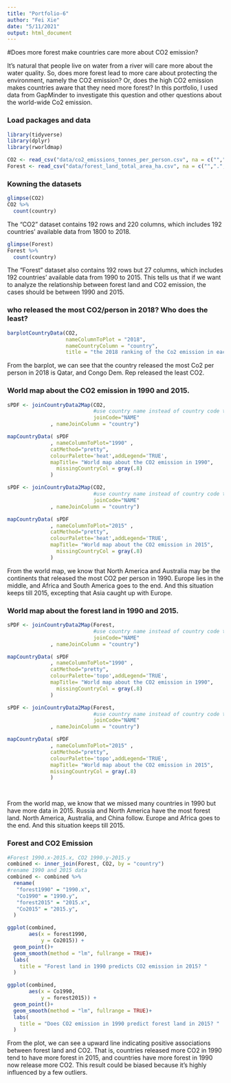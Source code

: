 ```yaml
---
title: "Portfolio-6"
author: "Fei Xie"
date: "5/11/2021"
output: html_document
---
```


#Does more forest make countries care more about CO2 emission?

It's natural that people live on water from a river will care more about the water quality. So, does more forest lead to more care about protecting the environment, namely the CO2 emission? Or, does the high CO2 emission makes countries aware that they need more forest?
In this portfolio, I used data from GapMinder to investigate this question and other questions about the world-wide Co2 emission.


### Load packages and data

```r
library(tidyverse) 
library(dplyr)
library(rworldmap)
```

```r
CO2 <- read_csv("data/co2_emissions_tonnes_per_person.csv", na = c("",".","NA"))
Forest <- read_csv("data/forest_land_total_area_ha.csv", na = c("",".","NA"))
```

### Kowning the datasets
```r
glimpse(CO2)
CO2 %>%
  count(country)
```
The "CO2" dataset contains 192 rows and 220 columns, which includes 192 countries' available data from 1800 to 2018.


```r
glimpse(Forest)
Forest %>%
  count(country)
```

The "Forest" dataset also contains 192 rows but 27 columns, which includes 192 countries' available data from 1990 to 2015. This tells us that if we want to analyze the relationship between forest land and CO2 emission, the cases should be between 1990 and 2015.

### who released the most CO2/person in 2018? Who does the least?

```r
barplotCountryData(CO2,
                   nameColumnToPlot = "2018",
                   nameCountryColumn = "country",
                   title = "the 2018 ranking of the Co2 emission in each country")

```
From the barplot, we can see that the country released the most Co2 per person in 2018 is Qatar, and Congo Dem. Rep released the least CO2.

### World map about the CO2 emission in 1990 and 2015.
```r

sPDF <- joinCountryData2Map(CO2,
                            #use country name instead of country code to join data
                            joinCode="NAME"
              , nameJoinColumn = "country")

mapCountryData( sPDF
              , nameColumnToPlot="1990" ,
              catMethod="pretty",
              colourPalette='heat',addLegend='TRUE',
              mapTitle= "World map about the CO2 emission in 1990",
                missingCountryCol = gray(.8)
              )
```

```r

sPDF <- joinCountryData2Map(CO2,
                            #use country name instead of country code to join data
                            joinCode="NAME"
              , nameJoinColumn = "country")

mapCountryData( sPDF
              , nameColumnToPlot="2015" ,
              catMethod="pretty",
              colourPalette='heat',addLegend='TRUE',
              mapTitle= "World map about the CO2 emission in 2015",
                missingCountryCol = gray(.8)
              )
```
From the world map, we know that North America and Australia may be the continents that released the most CO2 per person in 1990. Europe lies in the middle, and Africa and South America goes to the end. And this situation keeps till 2015, excepting that Asia caught up with Europe.

### World map about the forest land in 1990 and 2015.
```r

sPDF <- joinCountryData2Map(Forest,
                            #use country name instead of country code to join data
                            joinCode="NAME"
              , nameJoinColumn = "country")

mapCountryData( sPDF
              , nameColumnToPlot="1990" ,
              catMethod="pretty",
              colourPalette='topo',addLegend='TRUE',
              mapTitle= "World map about the CO2 emission in 1990",
                missingCountryCol = gray(.8)
              )

```

```r

sPDF <- joinCountryData2Map(Forest,
                            #use country name instead of country code to join data
                            joinCode="NAME"
              , nameJoinColumn = "country")

mapCountryData( sPDF
              , nameColumnToPlot="2015" ,
              catMethod="pretty",
              colourPalette='topo',addLegend='TRUE',
              mapTitle= "World map about the CO2 emission in 2015",
              missingCountryCol = gray(.8)
              )

  
```

From the world map, we know that we missed many countries in 1990 but have more data in 2015. Russia and North America have the most forest land. North America, Australia, and China follow. Europe and Africa goes to the end. And this situation keeps till 2015.

### Forest and CO2 Emission

```r
#Forest 1990.x-2015.x, CO2 1990.y-2015.y
combined <- inner_join(Forest, CO2, by = "country")
#rename 1990 and 2015 data
combined <- combined %>%
  rename(
   "forest1990" = "1990.x",
   "Co1990" = "1990.y",
   "forest2015" = "2015.x",
   "Co2015" = "2015.y",
  )
```

```r
ggplot(combined,
       aes(x = forest1990,
           y = Co2015)) +
  geom_point()+
  geom_smooth(method = "lm", fullrange = TRUE)+
  labs(
    title = "Forest land in 1990 predicts CO2 emission in 2015? "
  )
```

```r
ggplot(combined,
       aes(x = Co1990,
           y = forest2015)) +
  geom_point()+
  geom_smooth(method = "lm", fullrange = TRUE)+
  labs(
    title = "Does CO2 emission in 1990 predict forest land in 2015? "
  )
```

From the plot, we can see a upward line indicating positive associations between forest land and CO2. That is, countries released more CO2 in 1990 tend to have more forest in 2015, and countries have more forest in 1990 now release more CO2. This result could be biased because it's highly influenced by a few outliers.
